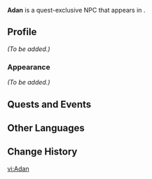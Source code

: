 {{Meta
<!-- Remove this template after adding the missing info -->
|missing_NPC_profile  = yes
}}
{{Character Infobox
|type             = Quest NPC
|image            = NPC Adan.png
|realname         = <!-- Optional, if different from in-game name -->
|deceased         = <!-- Past (for deceased prior to events of the game) or free response -->
|region           = Sumeru
|location         = Sumeru
|affiliation      = 
|title            = 

|ancestry         = <!-- Clan/family -->
|father           = 
|mother           = 
|spouse           = 
|sibling          = 
|child            = 
|relative         = 

|voiceEN          = 
|voiceCN          = 
|voiceJP          = 
|dialoguereward   = 
}}
'''Adan''' is a quest-exclusive NPC that appears in {{Quest|Treasure and True Interest}}.
<!--
==Location==
{{subst:#tag:gallery|
NPC Location {{subst:#titleparts:{{subst:PAGENAME}}}}.png{{subst:!}}{{subst:#titleparts:{{subst:PAGENAME}}}}'s location
NPC Location {{subst:#titleparts:{{subst:PAGENAME}}}} Context.png{{subst:!}}Additional context
}}
-->
==Profile==
<!--Detailed story/lore information goes here.-->
''(To be added.)''

===Appearance===
<!--Keep appearance section short and concise. Limit to 2 paragraphs with 3-4 sentences each.-->
''(To be added.)''

==Quests and Events==
{{Quests and Events}}
<!--
==Idle Quotes==
{{Dialogue Start}}
: {{DIcon|Idle}} {{Tx}}
:: {{A|VO {{subst:#titleparts:{{subst:PAGENAME}}}} 01.ogg}} "{{Tx}}"
{{Dialogue End}}

==Dialogue==
{{Dialogue Start}}
:'''{{subst:#titleparts:{{subst:PAGENAME}}}}:''' 
:{{DIcon}}
{{Dialogue End}}
<!--
==Event Dialogue==
===Event Name===
{{Dialogue Start}}
:'''{{subst:#titleparts:{{subst:PAGENAME}}}}:'''
{{Dialogue End}}

==Trivia==
* 
-->
==Other Languages==
{{Other Languages
|default_hidden=1
|en      = Adan
|zhs     = 阿丹
|zhs_rm  = Ādān
|zht     = 阿丹
|zht_rm  = Ādān
|ja      = アダン
|ja_rm   = Adan
|ko      = 아단
|ko_rm   = 
|es      = Adán
|fr      = Adan
|ru      = Адан
|th      = Adan
|vi      = Adan
|de      = Adan
|id      = Adan
|pt      = Adan
|tr      = Adan
|it      = Adan
}}

==Change History==
{{Change History|3.7}}
<!--
==References==
{{Reflist}}
-->

[[vi:Adan]]